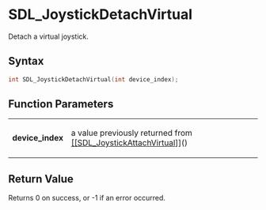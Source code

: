 = SDL_JoystickDetachVirtual =

Detach a virtual joystick.

== Syntax ==

<syntaxhighlight lang='c'>
int SDL_JoystickDetachVirtual(int device_index);
</syntaxhighlight>

== Function Parameters ==

{|
|'''device_index'''
|a value previously returned from [[[[SDL_JoystickAttachVirtual]]]]()
|}

== Return Value ==

Returns 0 on success, or -1 if an error occurred.




